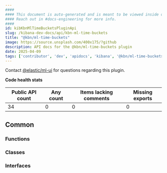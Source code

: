 ```yaml
---
####
#### This document is auto-generated and is meant to be viewed inside our experimental, new docs system.
#### Reach out in #docs-engineering for more info.
####
id: kibKbnMlTimeBucketsPluginApi
slug: /kibana-dev-docs/api/kbn-ml-time-buckets
title: "@kbn/ml-time-buckets"
image: https://source.unsplash.com/400x175/?github
description: API docs for the @kbn/ml-time-buckets plugin
date: 2025-04-09
tags: ['contributor', 'dev', 'apidocs', 'kibana', '@kbn/ml-time-buckets']
---
```




Contact [@elastic/ml-ui](https://github.com/orgs/elastic/teams/ml-ui) for questions regarding this plugin.

**Code health stats**

| Public API count  | Any count | Items lacking comments | Missing exports |
|-------------------|-----------|------------------------|-----------------|
| 34 | 0 | 0 | 0 |

## Common

### Functions
<DocDefinitionList data={kbnMlTimeBucketsObj.common.functions}/>

### Classes
<DocDefinitionList data={kbnMlTimeBucketsObj.common.classes}/>

### Interfaces
<DocDefinitionList data={kbnMlTimeBucketsObj.common.interfaces}/>

